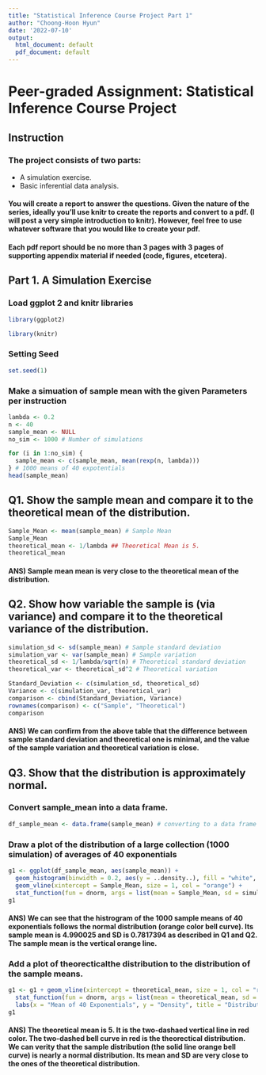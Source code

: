 ```yaml
---
title: "Statistical Inference Course Project Part 1"
author: "Choong-Hoon Hyun"
date: '2022-07-10'
output:
  html_document: default
  pdf_document: default
---
```


# Peer-graded Assignment: Statistical Inference Course Project

## Instruction

### The project consists of two parts:
* A simulation exercise.
* Basic inferential data analysis.

#### You will create a report to answer the questions. Given the nature of the series, ideally you'll use knitr to create the reports and convert to a pdf. (I will post a very simple introduction to knitr). However, feel free to use whatever software that you would like to create your pdf.

#### Each pdf report should be no more than 3 pages with 3 pages of supporting appendix material if needed (code, figures, etcetera).

## Part 1. A Simulation Exercise

### Load ggplot 2 and knitr libraries
```r
library(ggplot2)
```
```r
library(knitr)
```

### Setting Seed
```r
set.seed(1)
```

### Make a simuation of sample mean with the given Parameters per instruction
```R
lambda <- 0.2
n <- 40
sample_mean <- NULL
no_sim <- 1000 # Number of simulations
```

```r
for (i in 1:no_sim) {
  sample_mean <- c(sample_mean, mean(rexp(n, lambda)))
} # 1000 means of 40 expotentials
head(sample_mean)
```

## Q1. Show the sample mean and compare it to the theoretical mean of the distribution.
```r
Sample_Mean <- mean(sample_mean) # Sample Mean
Sample_Mean
theoretical_mean <- 1/lambda ## Theoretical Mean is 5.
theoretical_mean
```

#### ANS) Sample mean mean is very close to the theoretical mean of the distribution. 

## Q2. Show how variable the sample is (via variance) and compare it to the theoretical variance of the distribution.
```r
simulation_sd <- sd(sample_mean) # Sample standard deviation
simulation_var <- var(sample_mean) # Sample variation
theoretical_sd <- 1/lambda/sqrt(n) # Theoretical standard deviation
theoretical_var <- theoretical_sd^2 # Theoretical variation

Standard_Deviation <- c(simulation_sd, theoretical_sd)
Variance <- c(simulation_var, theoretical_var)
comparison <- cbind(Standard_Deviation, Variance)
rownames(comparison) <- c("Sample", "Theoretical")
comparison
```
#### ANS) We can confirm from the above table that the difference between sample standard deviation and theoretical one is minimal, and the value of the sample variation and theoretical variation is close. 

## Q3. Show that the distribution is approximately normal.
### Convert sample_mean into a data frame.
```r
df_sample_mean <- data.frame(sample_mean) # converting to a data frame
```

### Draw a plot of the distribution of a large collection (1000 simulation) of averages of 40 exponentials
```r
g1 <- ggplot(df_sample_mean, aes(sample_mean)) + 
  geom_histogram(binwidth = 0.2, aes(y = ..density..), fill = "white", col = "black") + 
  geom_vline(xintercept = Sample_Mean, size = 1, col = "orange") + 
  stat_function(fun = dnorm, args = list(mean = Sample_Mean, sd = simulation_sd), size = 1, col = "orange")
g1
```

#### ANS) We can see that the histrogram of the 1000 sample means of 40 exponentials follows the normal distribution (orange color bell curve). Its sample mean is 4.990025 and SD is 0.7817394 as described in Q1 and Q2. The sample mean is the vertical orange line.

### Add a plot of theorecticalthe distribution to the distribution of the sample means.
```r
g1 <- g1 + geom_vline(xintercept = theoretical_mean, size = 1, col = "red", linetype = "twodash") +
  stat_function(fun = dnorm, args = list(mean = theoretical_mean, sd = theoretical_sd), size = 1, col = "red", linetype = "twodash") +
  labs(x = "Mean of 40 Exponentials", y = "Density", title = "Distribution of Averages of 40 Exponentials")
g1
```

#### ANS) The theoretical mean is 5. It is the two-dashaed vertical line in red color. The two-dashed bell curve in red is the theorectical distribution. We can verity that the sample distribution (the solid line orange bell curve) is nearly a normal distribution. Its mean and SD are very close to the ones of the theoretical distribution.

